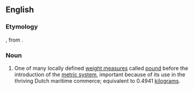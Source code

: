 ==English==

===Etymology===
{{calque|en|nl|Amsterdams pond}}, from {{compound|nl|Amsterdam|pond|t2=pound (weight measure)|nocat=1}}.

===Noun===
{{en-noun}}

# {{lb|en|obsolete}} One of many locally defined [[weight measure]]s called [[pound]] before the introduction of the [[metric system]], important because of its use in the thriving Dutch maritime commerce; equivalent to 0.4941 [[kilogram]]s.
{{catlangcode|en|Units of measure}}